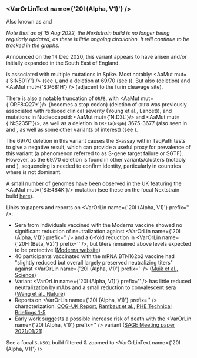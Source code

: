 

<MdxContent filepath="clusters/VoCHeader.mdx" />

### <VarOrLinText name={'20I (Alpha, V1)'} />
Also known as <VarOrLin name="20I (Alpha, V1)" invert={true} /> and <Who name="Alpha" />

_Note that as of 15 Aug 2022, the Nextstrain build is no longer being regularly updated, as there is little ongoing circulation. It will continue to be tracked in the graphs._

Announced on the 14 Dec 2020, this variant appears to have arisen and/or initially expanded in the South East of England.

<VarOrLin name="20I (Alpha, V1)" /> is associated with multiple mutations in Spike. Most notably: <AaMut mut={'S:N501Y'} /> (see <Mut name="S:N501" />), and a deletion at 69/70 (see <Mut name="S:H69-" />)). But also <Mut name="S:Y144-" /> (deletion) and <AaMut mut={'S:P681H'} /> (adjacent to the furin cleavage site).

There is also a notable truncation of <code>ORF8</code>, with <AaMut mut={'ORF8:Q27*'}/> (becomes a stop codon) (deletion of <code>ORF8</code> was previously associated with reduced clinical severity (<LinkExternal href="https://www.thelancet.com/article/S0140-6736(20)31757-8/fulltext">Young et al., Lancet</LinkExternal>)), and mutations in Nucleocapsid: <AaMut mut={'N:D3L'}/> and <AaMut mut={'N:S235F'}/>, as well as a deletion in <code>ORF1a</code>(<code>Nsp6</code>) 3675-3677 (also seen in <VarOrLin name="20H (Beta, V2)" prefix=""/> and <VarOrLin name="20J (Gamma, V3)" prefix=""/>, as well as some other variants of interest) (see <Mut name="ORF1a:S3675"/>).

The 69/70 deletion in this variant causes the S-assay within TaqPath tests to give a negative result, which can provide a useful proxy for prevalence of this variant (a phenomenon referred to as S-gene target failure or SGTF). However, as the 69/70 deletion is found in other variants/clusters (notably <VarOrLin name="20A/S:439K"/> and <Mut name="S:Y453F"/>), sequencing is needed to confirm identity, particularly in countries where <VarOrLin name="20I (Alpha, V1)" prefix=""/> is not dominant.

A [small number](https://assets.publishing.service.gov.uk/government/uploads/system/uploads/attachment_data/file/957504/Variant_of_Concern_VOC_202012_01_Technical_Briefing_5_England.pdf) of <VarOrLin name="20I (Alpha, V1)" prefix=""/> genomes have been observed in the UK featuring the <AaMut mut={'S:E484K'}/> mutation (see these on the focal <Mut name="S:E484"/> Nextstrain build [here](https://nextstrain.org/groups/neherlab/ncov/S.E484?c=gt-S_484&gt=S.484K&label=clade:20I%20%28Alpha,%20V1%29)).

Links to papers and reports on <VarOrLin name={'20I (Alpha, V1)'} prefix='' />:
- Sera from individuals vaccined with the Moderna vaccine showed no significant reduction of neutralization against <VarOrLin name={'20I (Alpha, V1)'} prefix='' /> and a 6-fold reduction in <VarOrLin name={'20H (Beta, V2)'} prefix='' />, but titers remained above levels expected to be protective ([Moderna website](https://investors.modernatx.com/news-releases/news-release-details/moderna-covid-19-vaccine-retains-neutralizing-activity-against))
- 40 participants vaccinated with the mRNA BTN162b2 vaccine had "slightly reduced but overall largely preserved neutralizing titers" against <VarOrLin name={'20I (Alpha, V1)'} prefix='' /> ([Muik et al., Science](https://science.sciencemag.org/content/early/2021/01/28/science.abg6105.full))
- Variant <VarOrLin name={'20I (Alpha, V1)'} prefix='' /> has little reduced neutralization by mAbs and a small reduction to convalescent sera ([Wang et al., Nature](https://www.nature.com/articles/s41586-021-03398-2))
- Reports on <VarOrLin name={'20I (Alpha, V1)'} prefix='' /> characterization: [COG-UK Report](https://www.cogconsortium.uk/news_item/update-on-new-sars-cov-2-variant-and-how-cog-uk-tracks-emerging-mutations/), [Rambaut et al.](https://virological.org/t/preliminary-genomic-characterisation-of-an-emergent-sars-cov-2-lineage-in-the-uk-defined-by-a-novel-set-of-spike-mutations/563), [PHE Technical Briefings 1-5](https://www.gov.uk/government/publications/investigation-of-novel-sars-cov-2-variant-variant-of-concern-20201201)
- Early work suggests a possible increase risk of death with the <VarOrLin name={'20I (Alpha, V1)'} prefix='' /> variant ([SAGE Meeting paper 2021/01/21](https://assets.publishing.service.gov.uk/government/uploads/system/uploads/attachment_data/file/955239/NERVTAG_paper_on_variant_of_concern__VOC__B.1.1.7.pdf))

See a <LinkExternal href="https://nextstrain.org/groups/neherlab/ncov/S.N501?c=gt-S_501&label=clade:20I%20%28Alpha,%20V1%29&p=grid&r=country">focal `S.N501` build filtered & zoomed to <VarOrLinText name={'20I (Alpha, V1)'} /></LinkExternal>
